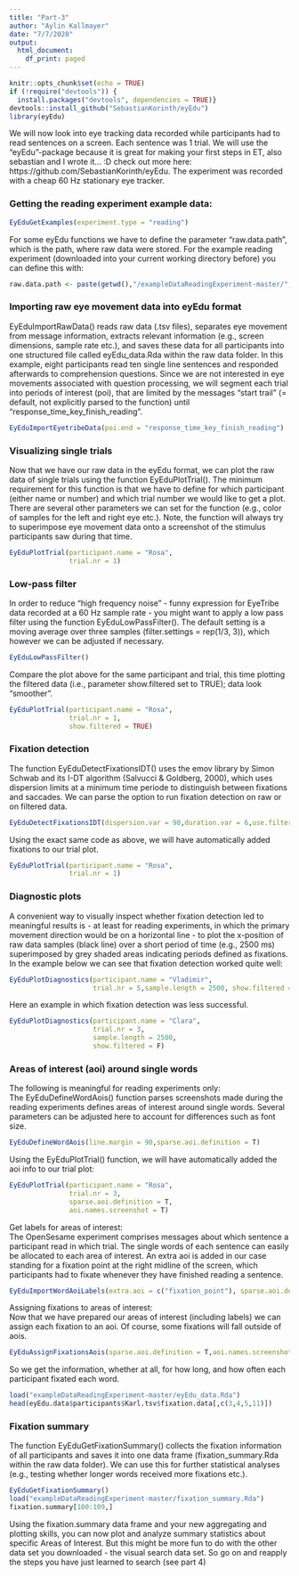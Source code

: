 ```yaml
---
title: "Part-3"
author: "Aylin Kallmayer"
date: "7/7/2020"
output:
  html_document:
    df_print: paged
---
```


```r
knitr::opts_chunk$set(echo = TRUE)
if (!require("devtools")) {
  install.packages("devtools", dependencies = TRUE)}
devtools::install_github("SebastianKorinth/eyEdu") 
library(eyEdu)
```

We will now look into eye tracking data recorded while participants had to read sentences on a screen. Each sentence was 1 trial. We will use the "eyEdu"-package because it is great for making your first steps in ET, also sebastian and I wrote it... :D check out more here: https://github.com/SebastianKorinth/eyEdu. The experiment was recorded with a cheap 60 Hz stationary eye tracker.

### Getting the reading experiment example data:  
```r
EyEduGetExamples(experiment.type = "reading")
```

For some eyEdu functions we have to define the parameter "raw.data.path", which is the path, where raw data were stored. For the example reading experiment (downloaded into your current working directory before) you can define this with:  
```r
raw.data.path <- paste(getwd(),"/exampleDataReadingExperiment-master/", sep = "")
```

### Importing raw eye movement data into eyEdu format  
EyEduImportRawData() reads raw data (.tsv files), separates eye movement from message information, extracts relevant information (e.g., screen dimensions, sample rate etc.), and saves these data for all participants into one structured file called eyEdu\_data.Rda within the raw data folder.
In this example, eight participants read ten single line sentences and responded afterwards to comprehension questions. Since we are not interested in eye movements associated with question processing, we will segment each trial into periods of interest (poi), that are limited by the messages "start trail" (= default, not explicitly parsed to the function) until "response\_time\_key\_finish\_reading".  
```r
EyEduImportEyetribeData(poi.end = "response_time_key_finish_reading")
```

### Visualizing single trials  
Now that we have our raw data in the eyEdu format, we can plot the raw data of single trials using the function EyEduPlotTrial().
The minimum requirement for this function is that we have to define for which participant (either name or number) and which trial number we would like to get a plot. There are several other parameters we can set for the function (e.g., color of samples for the left and right eye etc.). Note, the function will always try to superimpose eye movement data onto a screenshot of the stimulus participants saw during that time.  
```r
EyEduPlotTrial(participant.name = "Rosa", 
               trial.nr = 1)
```

### Low-pass filter  
In order to reduce "high frequency noise" - funny expression for EyeTribe data recorded at a 60 Hz sample rate - 
you might want to apply a low pass filter using the function EyEduLowPassFilter(). The default setting is a moving 
average over three samples (filter.settings = rep(1/3, 3)), which however we can be adjusted if necessary.  
```r
EyEduLowPassFilter()
```

Compare the plot above for the same participant and trial, this time plotting the filtered data (i.e., parameter show.filtered set to TRUE); data look "smoother".  
```r
EyEduPlotTrial(participant.name = "Rosa", 
               trial.nr = 1,
               show.filtered = TRUE)
```

### Fixation detection  
The function EyEduDetectFixationsIDT() uses the emov library by Simon Schwab and its I-DT algorithm 
(Salvucci & Goldberg, 2000), which uses dispersion limits at a minimum time periode to distinguish between 
fixations and saccades. We can parse the option to run fixation detection on raw or on filtered data.  
```r
EyEduDetectFixationsIDT(dispersion.var = 90,duration.var = 6,use.filtered = F)
```

Using the exact same code as above, we will have automatically added fixations to our trial plot.  
```r
EyEduPlotTrial(participant.name = "Rosa", 
               trial.nr = 1)
```

### Diagnostic plots  
A convenient way to visually inspect whether fixation detection led to meaningful results is - at least for reading experiments, in which the primary movement direction would be on a horizontal line - to plot the x-position of raw data samples (black line) over a short period of time (e.g., 2500 ms) superimposed by grey shaded areas indicating periods defined as fixations. In the example below we can see that fixation detection worked quite well:  
```r
EyEduPlotDiagnostics(participant.name = "Vladimir",
                     trial.nr = 5,sample.length = 2500, show.filtered = F)
```

Here an example in which fixation detection was less successful.  
```r
EyEduPlotDiagnostics(participant.name = "Clara",
                     trial.nr = 3,
                     sample.length = 2500, 
                     show.filtered = F)
```

### Areas of interest (aoi) around single words  
The following is meaningful for reading experiments only:  
The EyEduDefineWordAois() function parses screenshots made during the reading experiments defines areas of interest around single words.
Several parameters can be adjusted here to account for differences such as font size.  
```r
EyEduDefineWordAois(line.margin = 90,sparse.aoi.definition = T)
```

Using the EyEduPlotTrial() function, we will have automatically added the aoi info to our trial plot:  
```r
EyEduPlotTrial(participant.name = "Rosa", 
               trial.nr = 3,
               sparse.aoi.definition = T,
               aoi.names.screenshot = T)
```

Get labels for areas of interest:  
The OpenSesame experiment comprises messages about which sentence a participant read in which trial. 
The single words of each sentence can easily be allocated to each area of interest. 
An extra aoi is added in our case standing for a fixation point at the right midline of the screen, 
which participants had to fixate whenever they have finished reading a sentence.  
```r
EyEduImportWordAoiLabels(extra.aoi = c("fixation_point"), sparse.aoi.definition = T)
```

Assigning fixations to areas of interest:  
Now that we have prepared our areas of interest (including labels) we can assign each fixation to an aoi. 
Of course, some fixations will fall outside of aois.  
```r
EyEduAssignFixationsAois(sparse.aoi.definition = T,aoi.names.screenshot = T)
```

So we get the information, whether at all, for how long, and how often each participant fixated each word.  
```r
load("exampleDataReadingExperiment-master/eyEdu_data.Rda")
head(eyEdu.data$participants$Karl.tsv$fixation.data[,c(3,4,5,11)])
```

### Fixation summary  
The function EyEduGetFixationSummary() collects the fixation information of all participants and saves it 
into one data frame (fixation\_summary.Rda within the raw data folder). We can use this for further statistical 
analyses (e.g., testing whether longer words received more fixations etc.).  
```r
EyEduGetFixationSummary()
load("exampleDataReadingExperiment-master/fixation_summary.Rda")
fixation.summary[100:109,]
```

Using the fixation.summary data frame and your new aggregating and plotting skills, you can now plot and analyze summary statistics about specific Areas of Interest. But this might be more fun to do with the other data set you downloaded - the visual search data set.
So go on and reapply the steps you have just learned to search (see part 4)

